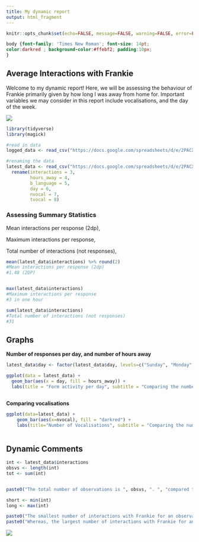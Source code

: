---
title: My dynamic report
output: html_fragment
---

```{r setup, include=FALSE}
knitr::opts_chunk$set(echo=FALSE, message=FALSE, warning=FALSE, error=FALSE)

```

```{css}
body {font-family: 'Times New Roman'; font-size: 14pt;
color:darkred ; background-color:#ffebf2; padding:10px;
}

```

## Average Interactions with Frankie

Welcome to my dynamic report!
Here, we will be assessing the behaviour of Frankie primarily given by how long I was away from home for. Important variables we may consider in this report include vocalisations, and the day of the week.

![](https://c.tenor.com/PpDtmuVnEXUAAAAC/tenor.gif)

```{r}
library(tidyverse)
library(magick)
```



```{r}
#read in data
logged_data <- read_csv("https://docs.google.com/spreadsheets/d/e/2PACX-1vTY1_17h63gEhyLks2WSIrZcKlYU4aTjFpUQZQ_hH-kZAEO_m8lUwtBRUKYXC4LsQkn9yfUEAgQJt7H/pub?output=csv")

#renaming the data
latest_data <- read_csv("https://docs.google.com/spreadsheets/d/e/2PACX-1vTY1_17h63gEhyLks2WSIrZcKlYU4aTjFpUQZQ_hH-kZAEO_m8lUwtBRUKYXC4LsQkn9yfUEAgQJt7H/pub?output=csv") %>%
  rename(interactions = 3,
         hours_away = 4,
         b_language = 5,
         day = 6,
         nvocal = 7,
         tvocal = 8)

```
### **Assessing Summary Statistics**
Mean interactions per response (2dp),

Maximum interactions per response,

Total number of interactions (not responses),

```{r}
mean(latest_data$interactions) %>% round(2)
#Mean interactions per response (2dp)
#1.48 (2DP)


max(latest_data$interactions)
#Maximum interactions per response
#3 in one hour 

sum(latest_data$interactions)
#Total number of interactions (not responses)
#31


```

## Graphs

**Number of responses per day, and number of hours away**

```{r}
latest_data$day <- factor(latest_data$day, levels=c("Sunday", "Monday", "Tuesday", "Wednesday", "Thursday", "Friday", "Saturday"))

ggplot(data = latest_data) +
  geom_bar(aes(x = day, fill = hours_away)) + 
  labs(title = "Form activity per day", subtitle = "Comparing the number of responses per weekday and\n how long I was away from home for", caption = "Note each one response is not equal to one interaction", x = "Day of the week", y = "Response number")



```


**Comparing vocalisations**

```{r}
ggplot(data=latest_data) +
    geom_bar(aes(x=nvocal), fill = "darkred") +
    labs(title="Number of Vocalisations", subtitle = "Comparing the number of vocalisations per response", caption = "Note each one response is not equal to one interaction.", x = "Number of vocalisations", y = "Count")



```

## Dynamic Comments
```{r}
int <- latest_data$interactions
obsvs <- length(int)
tot <- sum(int)


paste0("The total number of observations is ", obsvs, ". ", "compared to the total interactions, which is ", tot, ".")

short <- min(int)
long <- max(int)

paste0("The smallest number of interactions with Frankie for an observation is ", short, ".")
paste0("Whereas, the largest number of interactions with Frankie for an observation is ", long, ".")

```




![](https://c.tenor.com/-qBsG1HwR4oAAAAC/tenor.gif)
